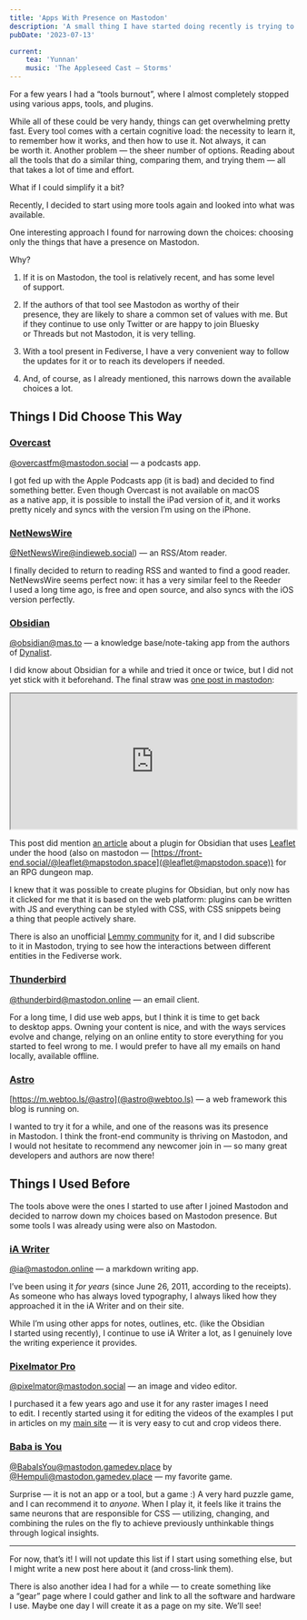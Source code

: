 ```yaml
---
title: 'Apps With Presence on Mastodon'
description: 'A small thing I have started doing recently is trying to choose an app that I’m going to use for some purpose based on its presence in Mastodon.'
pubDate: '2023-07-13'

current:
	tea: 'Yunnan'
	music: 'The Appleseed Cast — Storms'
---
```


For a few years I had a “tools burnout”, where I almost completely stopped using various apps, tools, and plugins.

While all of these could be very handy, things can get overwhelming pretty fast. Every tool comes with a certain cognitive load: the necessity to learn it, to remember how it works, and then how to use it. Not always, it can be worth it. Another problem — the sheer number of options. Reading about all the tools that do a similar thing, comparing them, and trying them — all that takes a lot of time and effort.

What if I could simplify it a bit?

Recently, I decided to start using more tools again and looked into what was available.

One interesting approach I found for narrowing down the choices: choosing only the things that have a presence on Mastodon.

Why?

1. If it is on Mastodon, the tool is relatively recent, and has some level of support.

2. If the authors of that tool see Mastodon as worthy of their presence, they are likely to share a common set of values with me. But if they continue to use only Twitter or are happy to join Bluesky or Threads but not Mastodon, it is very telling.

3. With a tool present in Fediverse, I have a very convenient way to follow the updates for it or to reach its developers if needed.

4. And, of course, as I already mentioned, this narrows down the available choices a lot.

## Things I Did Choose This Way

### [Overcast](https://overcast.fm/)

[@overcastfm@mastodon.social](https://mastodon.social/@overcastfm) — a podcasts app.

I got fed up with the Apple Podcasts app (it is bad) and decided to find something better. Even though Overcast is not available on macOS as a native app, it is possible to install the iPad version of it, and it works pretty nicely and syncs with the version I’m using on the iPhone.

### [NetNewsWire](https://netnewswire.com/)

[@NetNewsWire@indieweb.social](https://indieweb.social/@NetNewsWire)) — an RSS/Atom reader.

I finally decided to return to reading RSS and wanted to find a good reader. NetNewsWire seems perfect now: it has a very similar feel to the Reeder I used a long time ago, is free and open source, and also syncs with the iOS version perfectly.

### [Obsidian](https://obsidian.md/)

[@obsidian@mas.to](https://mas.to/@obsidian) — a knowledge base/note-taking app from the authors of [Dynalist](https://dynalist.io/).

I did know about Obsidian for a while and tried it once or twice, but I did not yet stick with it beforehand. The final straw was [one post in mastodon](https://chirp.enworld.org/@phd20/110678570703135302):

<iframe src="https://chirp.enworld.org/@phd20/110678570703135302/embed" width="100%" style="height: 17em" allowfullscreen="allowfullscreen" sandbox="allow-scripts allow-same-origin allow-popups allow-popups-to-escape-sandbox allow-forms"></iframe>

This post did mention [an article](https://phd20.com/blog/quick-dungeon-map-prep-obsidian/) about a plugin for Obsidian that uses [Leaflet](https://leafletjs.com/) under the hood (also on mastodon — [https://front-end.social/@leaflet@mapstodon.space](@leaflet@mapstodon.space)) for an RPG dungeon map.

I knew that it was possible to create plugins for Obsidian, but only now has it clicked for me that it is based on the web platform: plugins can be written with JS and everything can be styled with CSS, with CSS snippets being a thing that people actively share.

There is also an unofficial [Lemmy community](https://lemmy.world/c/obsidianmd) for it, and I did subscribe to it in Mastodon, trying to see how the interactions between different entities in the Fediverse work.

### [Thunderbird](https://thunderbird.net/)

[@thunderbird@mastodon.online](https://mastodon.online/@thunderbird) — an email client.

For a long time, I did use web apps, but I think it is time to get back to desktop apps. Owning your content is nice, and with the ways services evolve and change, relying on an online entity to store everything for you started to feel wrong to me. I would prefer to have all my emails on hand locally, available offline.

### [Astro](https://astro.build/)

[https://m.webtoo.ls/@astro](@astro@webtoo.ls) — a web framework this blog is running on.

I wanted to try it for a while, and one of the reasons was its presence in Mastodon. I think the front-end community is thriving on Mastodon, and I would not hesitate to recommend any newcomer join in — so many great developers and authors are now there!

## Things I Used Before

The tools above were the ones I started to use after I joined Mastodon and decided to narrow down my choices based on Mastodon presence. But some tools I was already using were also on Mastodon.

### [iA Writer](https://ia.net/writer)

[@ia@mastodon.online](https://mastodon.online/@ia) — a markdown writing app.

I’ve been using it _for years_ (since June 26, 2011, according to the receipts). As someone who has always loved typography, I always liked how they approached it in the iA Writer and on their site.

While I’m using other apps for notes, outlines, etc. (like the Obsidian I started using recently), I continue to use iA Writer a lot, as I genuinely love the writing experience it provides.

### [Pixelmator Pro](https://www.pixelmator.com/pro/)

[@pixelmator@mastodon.social](https://mastodon.social/@pixelmator) — an image and video editor.

I purchased it a few years ago and use it for any raster images I need to edit. I recently started using it for editing the videos of the examples I put in articles on my [main site](https://kizu.dev) — it is very easy to cut and crop videos there.

### [Baba is You](https://www.hempuli.com/baba/)

[@BabaIsYou@mastodon.gamedev.place](https://mastodon.gamedev.place/@BabaIsYou) by [@Hempuli@mastodon.gamedev.place](https://mastodon.gamedev.place/@Hempuli) — my favorite game.

Surprise — it is not an app or a tool, but a game :) A very hard puzzle game, and I can recommend it to _anyone_. When I play it, it feels like it trains the same neurons that are responsible for CSS — utilizing, changing, and combining the rules on the fly to achieve previously unthinkable things through logical insights.

- - -

For now, that’s it! I will not update this list if I start using something else, but I might write a new post here about it (and cross-link them).

There is also another idea I had for a while — to create something like a “gear” page where I could gather and link to all the software and hardware I use. Maybe one day I will create it as a page on my site. We’ll see!
